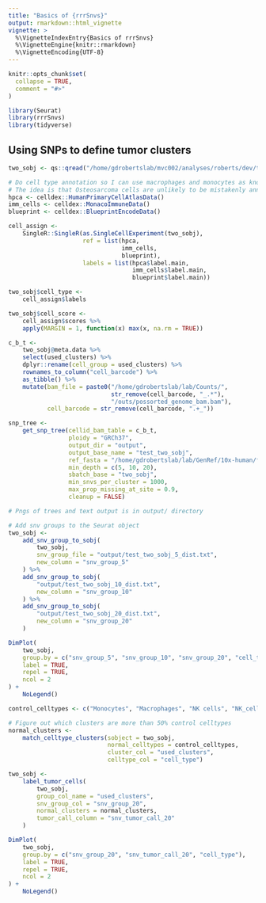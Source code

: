 ```yaml
---
title: "Basics of {rrrSnvs}"
output: rmarkdown::html_vignette
vignette: >
  %\VignetteIndexEntry{Basics of rrrSnvs}
  %\VignetteEngine{knitr::rmarkdown}
  %\VignetteEncoding{UTF-8}
---
```


```r
knitr::opts_chunk$set(
  collapse = TRUE,
  comment = "#>"
)
```

```r
library(Seurat)
library(rrrSnvs)
library(tidyverse)
```

## Using SNPs to define tumor clusters
```r
two_sobj <- qs::qread("/home/gdrobertslab/mvc002/analyses/roberts/dev/testSnps/output/patient_met_1/two_sobj.qs")

# Do cell type annotation so I can use macrophages and monocytes as known normal cells
# The idea is that Osteosarcoma cells are unlikely to be mistakenly annotated as macrophages or monocytes
hpca <- celldex::HumanPrimaryCellAtlasData()
imm_cells <- celldex::MonacoImmuneData()
blueprint <- celldex::BlueprintEncodeData()

cell_assign <-
    SingleR::SingleR(as.SingleCellExperiment(two_sobj),
                     ref = list(hpca,
                                imm_cells,
                                blueprint),
                     labels = list(hpca$label.main,
                                   imm_cells$label.main,
                                   blueprint$label.main))

two_sobj$cell_type <-
    cell_assign$labels

two_sobj$cell_score <-
    cell_assign$scores %>%
    apply(MARGIN = 1, function(x) max(x, na.rm = TRUE))

c_b_t <-
    two_sobj@meta.data %>%
    select(used_clusters) %>%
    dplyr::rename(cell_group = used_clusters) %>%
    rownames_to_column("cell_barcode") %>%
    as_tibble() %>%
    mutate(bam_file = paste0("/home/gdrobertslab/lab/Counts/",
                             str_remove(cell_barcode, "_.*"),
                             "/outs/possorted_genome_bam.bam"),
           cell_barcode = str_remove(cell_barcode, ".+_"))

snp_tree <-
    get_snp_tree(cellid_bam_table = c_b_t,
                 ploidy = "GRCh37",
                 output_dir = "output",
                 output_base_name = "test_two_sobj",
                 ref_fasta = "/home/gdrobertslab/lab/GenRef/10x-human/fasta/genome.fa",
                 min_depth = c(5, 10, 20),
                 sbatch_base = "two_sobj",
                 min_snvs_per_cluster = 1000,
                 max_prop_missing_at_site = 0.9,
                 cleanup = FALSE)

# Pngs of trees and text output is in output/ directory

# Add snv groups to the Seurat object
two_sobj <-
    add_snv_group_to_sobj(
        two_sobj,
        snv_group_file = "output/test_two_sobj_5_dist.txt",
        new_column = "snv_group_5"
    ) %>%
    add_snv_group_to_sobj(
        "output/test_two_sobj_10_dist.txt",
        new_column = "snv_group_10"
    ) %>%
    add_snv_group_to_sobj(
        "output/test_two_sobj_20_dist.txt",
        new_column = "snv_group_20"
    )

DimPlot(
    two_sobj,
    group.by = c("snv_group_5", "snv_group_10", "snv_group_20", "cell_type"),
    label = TRUE,
    repel = TRUE,
    ncol = 2
) +
    NoLegend()

control_celltypes <- c("Monocytes", "Macrophages", "NK cells", "NK_cell")

# Figure out which clusters are more than 50% control celltypes
normal_clusters <-
    match_celltype_clusters(sobject = two_sobj,
                            normal_celltypes = control_celltypes,
                            cluster_col = "used_clusters",
                            celltype_col = "cell_type")

two_sobj <-
    label_tumor_cells(
        two_sobj,
        group_col_name = "used_clusters",
        snv_group_col = "snv_group_20",
        normal_clusters = normal_clusters,
        tumor_call_column = "snv_tumor_call_20"
    )

DimPlot(
    two_sobj,
    group.by = c("snv_group_20", "snv_tumor_call_20", "cell_type"),
    label = TRUE,
    repel = TRUE,
    ncol = 2
) +
    NoLegend()

```